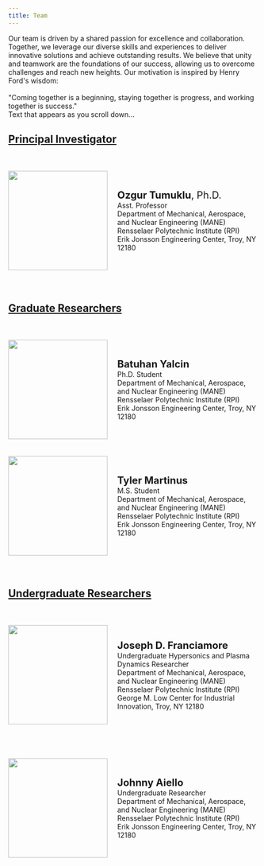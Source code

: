 ```yaml
---
title: Team
---
```

```{=html}
<link href="../html/pages.css" rel="stylesheet">
<link href='https://unpkg.com/boxicons@2.1.4/css/boxicons.min.css' rel='stylesheet'>
```


```{=html}
Our team is driven by a shared passion for excellence and collaboration. Together, we leverage our diverse skills and experiences to deliver innovative solutions and achieve outstanding results. We believe that unity and teamwork are the foundations of our success, allowing us to overcome challenges and reach new heights. Our motivation is inspired by Henry Ford's wisdom:
<br>
<br>
"Coming together is a beginning, staying together is progress, and working together is success."


<body>


    <div class="container">
        <div id="scrolling-text" class="hidden">
          Text that appears as you scroll down...
        </div>
        <!-- Add your content here -->
        <div class="content">
          <!-- Your main content goes here -->
          <!-- You can add a long content to enable scrolling -->
          <h2><u>Principal Investigator</u></h2>
          <br> </br>
  

          <div style="display: flex; align-items: center;">
            <img src="Photos/TumukluOzgur.jpg" width="200" height="200"/>
            <div style="text-align: left; margin-left: 20px;">
                <span style="font-size: 20px;"><b>Ozgur Tumuklu</b>, Ph.D.</span>
                <br>
                Asst. Professor
                <br>
                Department of Mechanical, Aerospace, and Nuclear Engineering (MANE)
                <br>
                Rensselaer Polytechnic Institute (RPI)
                <br>
                Erik Jonsson Engineering Center, Troy, NY 12180
                <br>
                <div class="home-sci">
                    <a href="#"><i class='bx bxl-github'></i></a>
                    <a href="#"><i class='bx bxl-twitter'></i></a>
                    <a href="https://www.linkedin.com/in/ozgur-tumuklu-37811919/"><i class='bx bxl-linkedin'></i></a>
                    <a href="mailto:tumuko@rpi.edu"><i class='bx bx-mail-send'></i></a> 
                    <a href="mailto:ozgurtumuklu@gmail.com"><i class='bx bxl-gmail' ></i></a> 
                </div>
            </div>
        </div>
        <br>
        <br>
        <h2> <u> Graduate Researchers</u></h2>
        <br> </br>
        <div style="display: flex; align-items: center;">
            <img src="Photos/BatuhanYalcin.jpg" width="200" height="200"/>
            <div style="text-align: left; margin-left: 20px;">
                <span style="font-size: 20px;"><b>Batuhan Yalcin</b></span>
                <br>
                Ph.D. Student
                <br>
                Department of Mechanical, Aerospace, and Nuclear Engineering (MANE)
                <br>
                Rensselaer Polytechnic Institute (RPI)
                <br>
                Erik Jonsson Engineering Center, Troy, NY 12180
                <br>
                <div class="home-sci">
                    <a href="#"><i class='bx bxl-github'></i></a>
                    <a href="#"><i class='bx bxl-twitter'></i></a>
                    <a href="https://www.linkedin.com/in/batuhan-yalcn/"><i class='bx bxl-linkedin'></i></a>
                    <a href="mailto:yalcib@rpi.edu"><i class='bx bx-mail-send'></i></a>
                    <a href="mailto:"><i class='bx bxl-gmail' ></i></a>
                </div>
            </div>
        </div>
        <br>
        <br>

        <div style="display: flex; align-items: center;">
            <img src="Photos/TylerMartinus.jpeg" width="200" height="200"/>
            <div style="text-align: left; margin-left: 20px;">
                <span style="font-size: 20px;"><b>Tyler Martinus</b></span>
                <br>
                M.S. Student
                <br>
                Department of Mechanical, Aerospace, and Nuclear Engineering (MANE)
                <br>
                Rensselaer Polytechnic Institute (RPI)
                <br>
                Erik Jonsson Engineering Center, Troy, NY 12180
                <br>
                <div class="home-sci">
                    <a href="#"><i class='bx bxl-github'></i></a>
                    <a href="#"><i class='bx bxl-twitter'></i></a>
                    <a href="https://www.linkedin.com/in/tyler-martinus/"><i class='bx bxl-linkedin'></i></a>
                    <a href="mailto:tumuko@rpi.edu"><i class='bx bx-mail-send'></i></a> 
                    <a href="mailto:ozgurtumuklu@gmail.com"><i class='bx bxl-gmail' ></i></a> 
                </div>
            </div>
        </div>
        <br>
        <br>



        <h2><u> Undergraduate Researchers </u></h2>
        <br> </br>
        <div style="display: flex; align-items: center;">
            <img src="Photos/JosephFranciamore.jpg" width="200" height="200"/>
            <div style="text-align: left; margin-left: 20px;">
                <span style="font-size: 20px;"><b>Joseph D. Franciamore </b></span>
                <br>
                Undergraduate Hypersonics and Plasma Dynamics Researcher 
                <br>
                Department of Mechanical, Aerospace, and Nuclear Engineering (MANE)
                <br>
                Rensselaer Polytechnic Institute (RPI)
                <br>
                 George M. Low Center for Industrial Innovation, Troy, NY 12180 
                <br>
                <div class="home-sci">
                    <a href="#"><i class='bx bxl-github'></i></a>
                    <a href="#"><i class='bx bxl-twitter'></i></a>
                    <a href="https://www.linkedin.com/in/joseph-franciamore-0556b3293/"><i class='bx bxl-linkedin'></i></a>
                    <a href="mailto:francj4@rpi.edu"><i class='bx bx-mail-send'></i></a> 
                    <a href="mailto:jfranciamore12@gmail.com "><i class='bx bxl-gmail' ></i></a> 
                </div>
            </div>
        </div>
        <br>
        <br>
                
    
        <!--div style="display: flex; align-items: center;">
            <img src="Photos/CaseyDuncan.jpg" width="200" height="200"/>
            <div style="text-align: left; margin-left: 20px;">
                <span style="font-size: 20px;"><b>Casey Duncan </b></span>
                <br>
                Undergraduate  Researcher 
                <br>
                Department of Mechanical, Aerospace, and Nuclear Engineering (MANE)
                <br>
                Rensselaer Polytechnic Institute (RPI)
                <br>
                Erik Jonsson Engineering Center, Troy, NY 12180

                <br>
                <div class="home-sci">
                    <a href="#"><i class='bx bxl-github'></i></a>
                    <a href="#"><i class='bx bxl-twitter'></i></a>
                    <a href="#"><i class='bx bxl-linkedin'></i></a>
                    <a href="mailto:duncac5@rpi.edu"><i class='bx bx-mail-send'></i></a> 
                    <a href="#"><i class='bx bxl-gmail' ></i></a> 
                </div>
            </div>
        </div-->
        <br>
        <br>
        <div style="display: flex; align-items: center;">
            <img src="Photos/JohnnyAiello.jpeg" width="200" height="200"/>
            <div style="text-align: left; margin-left: 20px;">
                <span style="font-size: 20px;"><b>Johnny Aiello </b></span>
                <br>
                Undergraduate  Researcher 
                <br>
                Department of Mechanical, Aerospace, and Nuclear Engineering (MANE)
                <br>
                Rensselaer Polytechnic Institute (RPI)
                <br>
                Erik Jonsson Engineering Center, Troy, NY 12180

                <br>
                <div class="home-sci">
                    <a href="#"><i class='bx bxl-github'></i></a>
                    <a href="#"><i class='bx bxl-twitter'></i></a>
                    <a href="#"><i class='bx bxl-linkedin'></i></a>
                    <a href="mailto:aiellj@rpi.edu"><i class='bx bx-mail-send'></i></a> 
                    <a href="#"><i class='bx bxl-gmail' ></i></a> 
                </div>
            </div>
        </div>
        <br>
        <br>


        </div>
      </div>
```
